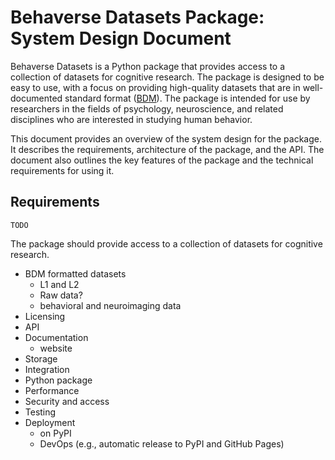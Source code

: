 # Behaverse Datasets Package: System Design Document

Behaverse Datasets is a Python package that provides access to a collection of datasets for cognitive research. The package is designed to be easy to use, with a focus on providing high-quality datasets that are in well-documented standard format ([BDM]()). The package is intended for use by researchers in the fields of psychology, neuroscience, and related disciplines who are interested in studying human behavior.

This document provides an overview of the system design for the package. It describes the requirements, architecture of the package, and the API. The document also outlines the key features of the package and the technical requirements for using it.

## Requirements

`TODO`

The package should provide access to a collection of datasets for cognitive research.

- BDM formatted datasets
  - L1 and L2
  - Raw data?
  - behavioral and neuroimaging data
- Licensing
- API
- Documentation
  - website
- Storage
- Integration
- Python package
- Performance
- Security and access
- Testing
- Deployment
  - on PyPI
  - DevOps (e.g., automatic release to PyPI and GitHub Pages)
